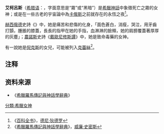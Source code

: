 {{unreferenced|time=2014-01-27T04:08:45+00:00}}
'''艾柯呂斯'''（[[希腊语|希腊语]]：{{lang|el|Ἀχλύς}}，字面意思是“霧”或“黑暗”）是[[希臘神話|希臘神話]]中象徵死亡之霧的女神；或是在一些古老的宇宙論中為[[卡俄斯|卡俄斯]]之前就存在的永恆之夜<ref>《[[百科全书，或科学、艺术和工艺详解词典|百科全书]]》，[[德尼·狄德罗|德尼·狄德罗]]</ref>。

[[赫西俄德|赫西俄德]]史詩《{{le|赫拉克勒斯之盾|Shield of Heracles}}》中，她是痛苦和悲傷的化身，「面色蒼白，消瘦，哭泣，用牙齒打顫，腫脹的膝蓋，長長的指甲在她的手指，血淋淋的臉頰，她的肩膀覆蓋著厚厚的灰塵」；[[農諾斯|農諾斯]]史詩《[[戴歐尼修斯譚|戴歐尼修斯譚]]》中，她是致命毒藥的女神。

有一說她是[[倪克斯|倪克斯]]的女兒，可能被列入[[克蕾絲|克蕾絲]]<ref>《[[希臘羅馬傳記與神話學辭典|希臘羅馬傳記與神話學辭典]]》，[[威廉·史密斯_(辭書編纂家)|威廉·史密斯]]</ref>。

== 注释 ==
<references/>

== 资料来源 ==
* 《[[希臘羅馬傳記與神話學辭典|希臘羅馬傳記與神話學辭典]]》

{{希臘原始神}}
{{希臘宗教}}
[[分類:希臘女神|分類:希臘女神]]